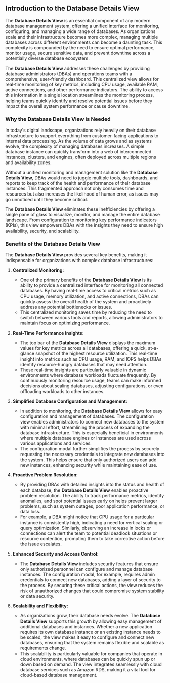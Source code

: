 ## Introduction to the Database Details View

The **Database Details View** is an essential component of any modern database management system, offering a unified interface for monitoring, configuring, and managing a wide range of databases. As organizations scale and their infrastructure becomes more complex, managing multiple databases across different environments can become a daunting task. This complexity is compounded by the need to ensure optimal performance, monitor usage, secure sensitive data, and prevent downtime across a potentially diverse database ecosystem.

The **Database Details View** addresses these challenges by providing database administrators (DBAs) and operations teams with a comprehensive, user-friendly dashboard. This centralized view allows for real-time monitoring of key metrics, including CPU usage, available RAM, active connections, and other performance indicators. The ability to access this information in a single location streamlines the monitoring process, helping teams quickly identify and resolve potential issues before they impact the overall system performance or cause downtime.

### Why the Database Details View is Needed

In today's digital landscape, organizations rely heavily on their database infrastructure to support everything from customer-facing applications to internal data processing. As the volume of data grows and as systems evolve, the complexity of managing databases increases. A simple database instance can quickly transform into a web of interconnected instances, clusters, and engines, often deployed across multiple regions and availability zones.

Without a unified monitoring and management solution like the **Database Details View**, DBAs would need to juggle multiple tools, dashboards, and reports to keep track of the health and performance of their database instances. This fragmented approach not only consumes time and resources but also increases the likelihood of human error, as issues may go unnoticed until they become critical.

The **Database Details View** eliminates these inefficiencies by offering a single pane of glass to visualize, monitor, and manage the entire database landscape. From configuration to monitoring key performance indicators (KPIs), this view empowers DBAs with the insights they need to ensure high availability, security, and scalability.

### Benefits of the Database Details View

The **Database Details View** provides several key benefits, making it indispensable for organizations with complex database infrastructures:

1. **Centralized Monitoring:**
   - One of the primary benefits of the **Database Details View** is its ability to provide a centralized interface for monitoring all connected databases. By having real-time access to critical metrics such as CPU usage, memory utilization, and active connections, DBAs can quickly assess the overall health of the system and proactively address any potential bottlenecks or issues.
   - This centralized monitoring saves time by reducing the need to switch between various tools and reports, allowing administrators to maintain focus on optimizing performance.

2. **Real-Time Performance Insights:**
   - The top bar of the **Database Details View** displays the maximum values for key metrics across all databases, offering a quick, at-a-glance snapshot of the highest resource utilization. This real-time insight into metrics such as CPU usage, RAM, and IOPS helps DBAs identify resource-hungry databases that may need attention.
   - These real-time insights are particularly valuable in dynamic environments where database workloads fluctuate frequently. By continuously monitoring resource usage, teams can make informed decisions about scaling databases, adjusting configurations, or even offloading workloads to other instances.

3. **Simplified Database Configuration and Management:**
   - In addition to monitoring, the **Database Details View** allows for easy configuration and management of databases. The configuration view enables administrators to connect new databases to the system with minimal effort, streamlining the process of expanding the database infrastructure. This is especially beneficial in environments where multiple database engines or instances are used across various applications and services.
   - The configuration modal further simplifies the process by securely requesting the necessary credentials to integrate new databases into the system. This helps ensure that only authorized users can add new instances, enhancing security while maintaining ease of use.

4. **Proactive Problem Resolution:**
   - By providing DBAs with detailed insights into the status and health of each database, the **Database Details View** enables proactive problem resolution. The ability to track performance metrics, identify anomalies, and spot potential issues early on helps prevent larger problems, such as system outages, poor application performance, or data loss.
   - For example, a DBA might notice that CPU usage for a particular instance is consistently high, indicating a need for vertical scaling or query optimization. Similarly, observing an increase in locks or connections can alert the team to potential deadlock situations or resource contention, prompting them to take corrective action before the issue escalates.

5. **Enhanced Security and Access Control:**
   - The **Database Details View** includes security features that ensure only authorized personnel can configure and manage database instances. The configuration modal, for example, requires admin credentials to connect new databases, adding a layer of security to the process. By securing these critical actions, the view reduces the risk of unauthorized changes that could compromise system stability or data security.

6. **Scalability and Flexibility:**
   - As organizations grow, their database needs evolve. The **Database Details View** supports this growth by allowing easy management of additional databases and instances. Whether a new application requires its own database instance or an existing instance needs to be scaled, the view makes it easy to configure and connect new databases, ensuring that the system remains flexible and scalable as requirements change.
   - This scalability is particularly valuable for companies that operate in cloud environments, where databases can be quickly spun up or down based on demand. The view integrates seamlessly with cloud database services such as Amazon RDS, making it a vital tool for cloud-based database management.